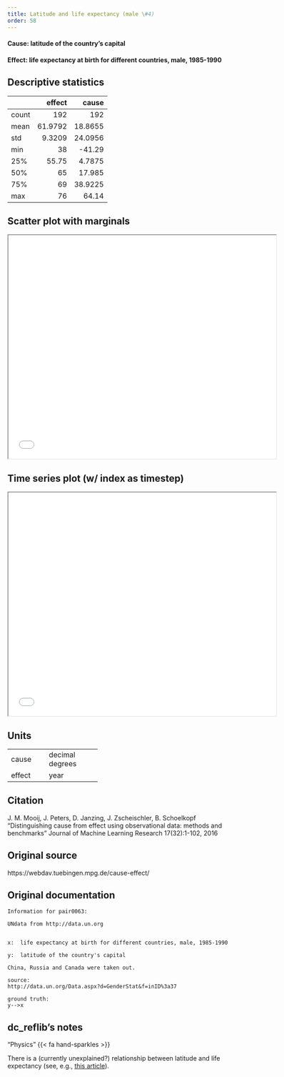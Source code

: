 ```yaml
---
title: Latitude and life expectancy (male \#4)
order: 58
---
```


#### **Cause**: latitude of the country's capital
#### **Effect**: life expectancy at birth for different countries, male, 1985-1990

## Descriptive statistics
|       |   effect |    cause |
|:------|---------:|---------:|
| count | 192      | 192      |
| mean  |  61.9792 |  18.8655 |
| std   |   9.3209 |  24.0956 |
| min   |  38      | -41.29   |
| 25%   |  55.75   |   4.7875 |
| 50%   |  65      |  17.985  |
| 75%   |  69      |  38.9225 |
| max   |  76      |  64.14   |

## Scatter plot with marginals

```{=html}
<iframe width=600 height=500 src="plots/scatter_0063.html"></iframe>
```

## Time series plot (w/ index as timestep)

```{=html}
<iframe width=600 height=500 src="plots/series_0063.html"></iframe>
```

## Units
+----------+-----------------+
| cause    | decimal degrees |
+----------+-----------------+
| effect   | year            |
+----------+-----------------+


## Citation
J. M. Mooij, J. Peters, D. Janzing, J. Zscheischler, B. Schoelkopf
"Distinguishing cause from effect using observational data: methods and benchmarks"
Journal of Machine Learning Research 17(32):1-102, 2016

## Original source
https://webdav.tuebingen.mpg.de/cause-effect/

## Original documentation
```
Information for pair0063:

UNdata from http://data.un.org


x:	life expectancy at birth for different countries, male, 1985-1990

y:	latitude of the country's capital

China, Russia and Canada were taken out.

source:
http://data.un.org/Data.aspx?d=GenderStat&f=inID%3a37

ground truth:
y-->x
```


## dc_reflib's notes
::: {.callout-note title="Operational Causality"}
"Physics" {{< fa hand-sparkles >}} 

There is a (currently unexplained?) relationship between latitude and life expectancy (see, e.g., [this article](https://www.pnas.org/doi/10.1073/pnas.0900300106)).
:::